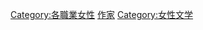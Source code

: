 {{Commonscat|Female writers}}

[[Category:各職業女性|Category:各職業女性]]
[[Category:作家|]]
[[Category:女性文学|Category:女性文学]]